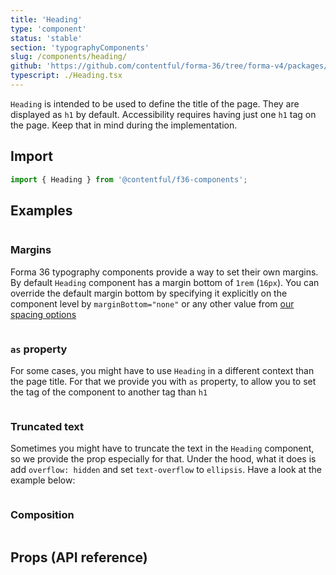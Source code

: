```yaml
---
title: 'Heading'
type: 'component'
status: 'stable'
section: 'typographyComponents'
slug: /components/heading/
github: 'https://github.com/contentful/forma-36/tree/forma-v4/packages/components/typography/src'
typescript: ./Heading.tsx
---
```


`Heading` is intended to be used to define the title of the page. They are displayed as `h1` by default. Accessibility requires having just one `h1` tag on the page. Keep that in mind during the implementation.

## Import

```js static=true
import { Heading } from '@contentful/f36-components';
```

## Examples

```jsx file=../../examples/HeadingExample.tsx

```

### Margins

Forma 36 typography components provide a way to set their own margins. By default `Heading` component has a margin bottom of `1rem` (`16px`). You can override the default margin bottom by specifying it explicitly on the component level by `marginBottom="none"` or any other value from [our spacing options](/tokens/spacing)

```jsx file=../../examples/HeadingSpacingExample.tsx

```

### `as` property

For some cases, you might have to use `Heading` in a different context than the page title. For that we provide you with `as` property, to allow you to set the tag of the component to another tag than `h1`

```jsx file=../../examples/HeadingTagExample.tsx

```

### Truncated text

Sometimes you might have to truncate the text in the `Heading` component, so we provide the prop especially for that. Under the hood, what it does is add `overflow: hidden` and set `text-overflow` to `ellipsis`. Have a look at the example below:

```jsx file=../../examples/HeadingTruncatedExample.tsx

```

### Composition

```jsx file=../../examples/HeadingCompositionExample.tsx

```

## Props (API reference)

<Props of="Heading" storybookPath="/story/typography-heading--basic" />
